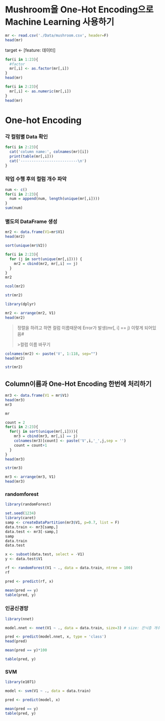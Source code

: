 # Mushroom을 One-Hot Encoding으로 Machine Learning 사용하기

```r
mr <- read.csv('./Data/mushroom.csv', header=F)
head(mr)
```

target \<- [feature: 데이터]

```r
for(i in 1:23){
  #factor
  mr[,i] <- as.factor(mr[,i])
}
head(mr)
```

```r
for(i in 2:23){
  mr[,i] <- as.numeric(mr[,i])
}
head(mr)
```

# One-hot Encoding

### 각 컬럼별 Data 확인

```r
for(i in 2:23){
  cat('column name:', colnames(mr)[i])
  print(table(mr[,i]))
  cat('--------------------------\n')
}
```

### 작업 수행 후의 컬럼 개수 파악

```r
num <- c()
for(i in 2:23){
  num = append(num, length(unique(mr[,i])))
}
sum(num)
```

### 별도의 DataFrame 생성

```r
mr2 <- data.frame(V1=mr$V1)
head(mr2)
```

```r
sort(unique(mr$V2))
```

```r
for(i in 2:23){
  for (j in sort(unique(mr[,i]))) {
    mr2 = cbind(mr2, mr[,i] == j)
  }
}
mr2
```

```r
ncol(mr2)
```

```r
str(mr2)
```

```r
library(dplyr)
```

```r
mr2 <- arrange(mr2, V1)
head(mr2)
```

> 정렬을 하려고 하면 컬럼 이름때문에 Error가 발생(mr[, i] == j) 이렇게 되어있음#
>
> \>컬럼 이름 바꾸기

```r
colnames(mr2) <- paste('V', 1:118, sep="")
head(mr2)
```

```r
str(mr2)
```

## Column이름과 One-Hot Encoding 한번에 처리하기

```r
mr3 <- data.frame(V1 = mr$V1)
head(mr3)
mr3
```

```r
mr
```

```r
count = 2
for(i in 2:23){
  for(j in sort(unique(mr[,i]))){
    mr3 = cbind(mr3, mr[,i] == j)
    colnames(mr3)[count] <- paste('V',i,'_',j,sep = '')
    count = count+1
  }
}
head(mr3)
```

```r
str(mr3)
```

```r
mr3 <- arrange(mr3, V1)
head(mr3)
```

### randomforest

```r
library(randomForest)
```

```r
set.seed(1234)
library(caret)
samp <- createDataPartition(mr3$V1, p=0.7, list = F)
data.train <- mr3[samp,]
data.test <- mr3[-samp,]
samp
data.train
data.test
```

```r
x <- subset(data.test, select = -V1)
y <- data.test$V1
```

```r
rf <- randomForest(V1 ~ ., data = data.train, ntree = 100)
rf
```

```r
pred <- predict(rf, x)
```

```r
mean(pred == y)
table(pred, y)
```

### 인공신경망

```r
library(nnet)
```

```r
model.nnet <- nnet(V1 ~ ., data = data.train, size=3) # size: 은닉층 개수
```

```r
pred <- predict(model.nnet, x, type = 'class')
head(pred)
```

```r
mean(pred == y)*100
```

```r
table(pred, y)
```

### SVM

```r
library(e1071)
```

```r
model <- svm(V1 ~ ., data = data.train)
```

```r
pred <- predict(model, x)
```

```r
mean(pred == y)
table(pred, y)
```
